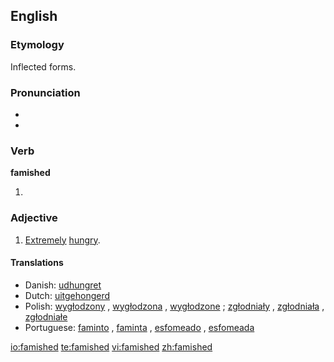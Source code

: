 ==English==

===Etymology===
Inflected forms.

===Pronunciation===
* {{IPA|/ˈfæmɪʃt/}}
* {{audio|en-us-famished.ogg|Audio (US)}}

===Verb===
'''famished'''

# {{past participle of|[[famish]]}}

===Adjective===
{{en-adj}}

# [[Extreme]]ly [[hungry]].

====Translations====
* Danish: [[udhungret]]
* Dutch: [[uitgehongerd]]
* Polish: [[wygłodzony]] {{m}}, [[wygłodzona]] {{f}}, [[wygłodzone]] {{n}} ; [[zgłodniały]] {{m}}, [[zgłodniała]] {{f}}, [[zgłodniałe]] {{n}}
* Portuguese: [[faminto]] {{m}}, [[faminta]] {{f}}, [[esfomeado]] {{m}}, [[esfomeada]] {{f}}

[[io:famished]]
[[te:famished]]
[[vi:famished]]
[[zh:famished]]